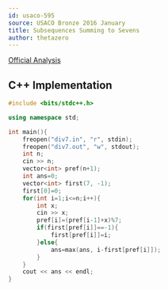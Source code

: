 ```yaml
---
id: usaco-595
source: USACO Bronze 2016 January
title: Subsequences Summing to Sevens
author: thetazero
---
```


[Official Analysis](http://www.usaco.org/current/data/sol_div7_silver_jan16.html)

<LanguageSection>
<CPPSection>

## C++ Implementation

```cpp
#include <bits/stdc++.h>

using namespace std;

int main(){
	freopen("div7.in", "r", stdin);
	freopen("div7.out", "w", stdout);
	int n;
	cin >> n;
	vector<int> pref(n+1);
	int ans=0;
	vector<int> first(7, -1);
	first[0]=0;
	for(int i=1;i<=n;i++){
		int x;
		cin >> x;
		pref[i]=(pref[i-1]+x)%7;
		if(first[pref[i]]==-1){
			first[pref[i]]=i;
		}else{
			ans=max(ans, i-first[pref[i]]);
		}
	}
	cout << ans << endl;
}
```

</CPPSection>
</LanguageSection>

